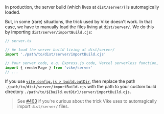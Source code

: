 
In production, the server build (which lives at `dist/server/`) is automagically loaded.

But, in some (rare) situations, the trick used by Vike doesn't work. In that case, we have to manually load the files living at `dist/server/`. We do this by importing `dist/server/importBuild.cjs`:

```ts ts-only
// server.ts

// We load the server build living at dist/server/
import './path/to/dist/server/importBuild.cjs'

// Your server code, e.g. Express.js code, Vercel serverless function, Cloudflare Worker, ...
import { renderPage } from 'vike/server'
// ...
```

If you use [`vite.config.js > build.outDir`](https://vitejs.dev/config/build-options.html#build-outdir), then replace the path `./path/to/dist/server/importBuild.cjs` with the path to your custom build directory `./path/to/${build.outDir}/server/importBuild.cjs`.

> See [#403](https://github.com/vikejs/vike/issues/403) if you're curious about the trick Vike uses to automagically import `dist/server/` files.
